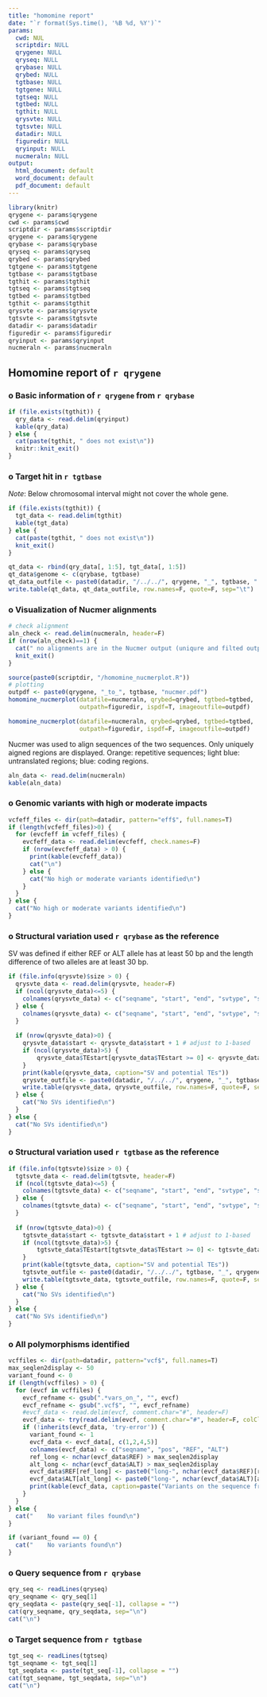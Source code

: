```yaml
---
title: "homomine report"
date: "`r format(Sys.time(), '%B %d, %Y')`"
params:
  cwd: NUL
  scriptdir: NULL
  qrygene: NULL
  qryseq: NULL
  qrybase: NULL
  qrybed: NULL
  tgtbase: NULL
  tgtgene: NULL
  tgtseq: NULL
  tgtbed: NULL
  tgthit: NULL
  qrysvte: NULL
  tgtsvte: NULL
  datadir: NULL
  figuredir: NULL
  qryinput: NULL
  nucmeraln: NULL
output:
  html_document: default
  word_document: default
  pdf_document: default
---
```


```r
library(knitr)
qrygene <- params$qrygene
cwd <- params$cwd
scriptdir <- params$scriptdir
qrygene <- params$qrygene
qrybase <- params$qrybase
qryseq <- params$qryseq
qrybed <- params$qrybed
tgtgene <- params$tgtgene
tgtbase <- params$tgtbase
tgthit <- params$tgthit
tgtseq <- params$tgtseq
tgtbed <- params$tgtbed
tgthit <- params$tgthit
qrysvte <- params$qrysvte
tgtsvte <- params$tgtsvte
datadir <- params$datadir
figuredir <- params$figuredir
qryinput <- params$qryinput
nucmeraln <- params$nucmeraln
```

## Homomine report of **`r qrygene`**

### o Basic information of `r qrygene` from `r qrybase`
```r
if (file.exists(tgthit)) {
  qry_data <- read.delim(qryinput)
  kable(qry_data)
} else {
  cat(paste(tgthit, " does not exist\n"))
  knitr::knit_exit()
}
```

### o Target hit in `r tgtbase`
*Note*: Below chromosomal interval might not cover the whole gene.  
```r
if (file.exists(tgthit)) {
  tgt_data <- read.delim(tgthit)
  kable(tgt_data)
} else {
  cat(paste(tgthit, " does not exist\n"))
  knit_exit()
}
```

```r
qt_data <- rbind(qry_data[, 1:5], tgt_data[, 1:5])
qt_data$genome <- c(qrybase, tgtbase)
qt_data_outfile <- paste0(datadir, "/../../", qrygene, "_", tgtbase, ".homo.txt")
write.table(qt_data, qt_data_outfile, row.names=F, quote=F, sep="\t")
```

### o Visualization of Nucmer alignments
```r
# check alignment
aln_check <- read.delim(nucmeraln, header=F)
if (nrow(aln_check)==1) {
  cat(" no alignments are in the Nucmer output (uniqure and filted output)\n")
  knit_exit()
}
```

```r
source(paste0(scriptdir, "/homomine_nucmerplot.R"))
# plotting
outpdf <- paste0(qrygene, "_to_", tgtbase, "nucmer.pdf")
homomine_nucmerplot(datafile=nucmeraln, qrybed=qrybed, tgtbed=tgtbed,
                    outpath=figuredir, ispdf=T, imageoutfile=outpdf)

homomine_nucmerplot(datafile=nucmeraln, qrybed=qrybed, tgtbed=tgtbed,
                    outpath=figuredir, ispdf=F, imageoutfile=outpdf)
```
Nucmer was used to align sequences of the two sequences. Only uniquely aigned regions are displayed. Orange: repetitive sequences; light blue: untranslated regions; blue: coding regions.

```r
aln_data <- read.delim(nucmeraln)
kable(aln_data)
```

### o Genomic variants with high or moderate impacts
```r
vcfeff_files <- dir(path=datadir, pattern="eff$", full.names=T)
if (length(vcfeff_files)>0) {
  for (evcfeff in vcfeff_files) {
    evcfeff_data <- read.delim(evcfeff, check.names=F)
    if (nrow(evcfeff_data) > 0) {
      print(kable(evcfeff_data))
      cat("\n")
    } else {
      cat("No high or moderate variants identified\n")
    }
  }
} else {
  cat("No high or moderate variants identified\n")
}
```

### o Structural variation used `r qrybase` as the reference
SV was defined if either REF or ALT allele has at least 50 bp and the length difference of two alleles are at least 30 bp.  
```r
if (file.info(qrysvte)$size > 0) {
  qrysvte_data <- read.delim(qrysvte, header=F)
  if (ncol(qrysvte_data)<=5) {
    colnames(qrysvte_data) <- c("seqname", "start", "end", "svtype", "svnote")
  } else {
    colnames(qrysvte_data) <- c("seqname", "start", "end", "svtype", "svnote", "TEstart", "TEend", "TE")
  }
  
  if (nrow(qrysvte_data)>0) {
    qrysvte_data$start <- qrysvte_data$start + 1 # adjust to 1-based
    if (ncol(qrysvte_data)>5) {
		qrysvte_data$TEstart[qrysvte_data$TEstart >= 0] <- qrysvte_data$TEstart[qrysvte_data$TEstart >= 0] + 1
	}
	print(kable(qrysvte_data, caption="SV and potential TEs"))
  	qrysvte_outfile <- paste0(datadir, "/../../", qrygene, "_", tgtbase, ".SV.txt")
	write.table(qrysvte_data, qrysvte_outfile, row.names=F, quote=F, sep="\t")
  } else {
    cat("No SVs identified\n")
  }
} else {
  cat("No SVs identified\n")
}
```

### o Structural variation used `r tgtbase` as the reference
```r
if (file.info(tgtsvte)$size > 0) {
  tgtsvte_data <- read.delim(tgtsvte, header=F)
  if (ncol(tgtsvte_data)<=5) {
    colnames(tgtsvte_data) <- c("seqname", "start", "end", "svtype", "svnote")
  } else {
    colnames(tgtsvte_data) <- c("seqname", "start", "end", "svtype", "svnote", "TEstart", "TEend", "TE")
  }
  
  if (nrow(tgtsvte_data)>0) {
	tgtsvte_data$start <- tgtsvte_data$start + 1 # adjust to 1-based
	if (ncol(tgtsvte_data)>5) {
		tgtsvte_data$TEstart[tgtsvte_data$TEstart >= 0] <- tgtsvte_data$TEstart[tgtsvte_data$TEstart >= 0] + 1
	}
	print(kable(tgtsvte_data, caption="SV and potential TEs"))
	tgtsvte_outfile <- paste0(datadir, "/../../", tgtbase, "_", qrygene, ".SV.txt")
	write.table(tgtsvte_data, tgtsvte_outfile, row.names=F, quote=F, sep="\t")
  } else {
    cat("No SVs identified\n")
  }
} else {
  cat("No SVs identified\n")
}
```

### o All polymorphisms identified
```r
vcffiles <- dir(path=datadir, pattern="vcf$", full.names=T)
max_seqlen2display <- 50
variant_found <- 0
if (length(vcffiles) > 0) {
  for (evcf in vcffiles) {
    evcf_refname <- gsub(".*vars_on_", "", evcf)
    evcf_refname <- gsub(".vcf$", "", evcf_refname)
    #evcf_data <- read.delim(evcf, comment.char="#", header=F)
    evcf_data <- try(read.delim(evcf, comment.char="#", header=F, colClasses="character"), silent=T)
    if (!inherits(evcf_data, 'try-error')) {
      variant_found <- 1
      evcf_data <- evcf_data[, c(1,2,4,5)]
      colnames(evcf_data) <- c("seqname", "pos", "REF", "ALT")
      ref_long <- nchar(evcf_data$REF) > max_seqlen2display
      alt_long <- nchar(evcf_data$ALT) > max_seqlen2display
      evcf_data$REF[ref_long] <- paste0("long-", nchar(evcf_data$REF)[ref_long], "bp")
      evcf_data$ALT[alt_long] <- paste0("long-", nchar(evcf_data$ALT)[alt_long], "bp")
      print(kable(evcf_data, caption=paste("Variants on the sequence from", evcf_refname)))
    }
  }
} else {
  cat("    No variant files found\n")
}

if (variant_found == 0) {
  cat("    No variants found\n")
}
```

### o Query sequence from `r qrybase`
```r
qry_seq <- readLines(qryseq)
qry_seqname <- qry_seq[1]
qry_seqdata <- paste(qry_seq[-1], collapse = "")
cat(qry_seqname, qry_seqdata, sep="\n")
cat("\n")
```

### o Target sequence from `r tgtbase`
```r
tgt_seq <- readLines(tgtseq)
tgt_seqname <- tgt_seq[1]
tgt_seqdata <- paste(tgt_seq[-1], collapse = "")
cat(tgt_seqname, tgt_seqdata, sep="\n")
cat("\n")
```
